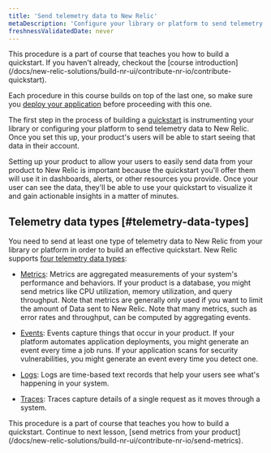 ```yaml
---
title: 'Send telemetry data to New Relic'
metaDescription: 'Configure your library or platform to send telemetry data to New Relic'
freshnessValidatedDate: never
---
```



<Callout variant="tip">
This procedure is a part of course that teaches you how to build a quickstart. If you haven't already, checkout the [course introduction](/docs/new-relic-solutions/build-nr-ui/contribute-nr-io/contribute-quickstart).

Each procedure in this course builds on top of the last one, so make sure you [deploy your application](/docs/new-relic-solutions/build-nr-ui/contribute-nr-io/deploy-your-application) before proceeding with this one.
</Callout>

The first step in the process of building a [quickstart](https://opensource.newrelic.com/projects/newrelic/newrelic-quickstarts) is instrumenting your library or configuring your platform to send telemetry data to New Relic. Once you set this up, your product's users will be able to start seeing that data in their account.

Setting up your product to allow your users to easily send data from your product to New Relic is important because the quickstart you'll offer them will use it in dashboards, alerts, or other resources you provide. Once your user can see the data, they'll be able to use your quickstart to visualize it and gain actionable insights in a matter of minutes.


## Telemetry data types [#telemetry-data-types]

You need to send at least one type of telemetry data to New Relic from your library or platform in order to build an effective quickstart. New Relic supports [four telemetry data types](/docs/data-apis/understand-data/new-relic-data-types):

- [Metrics](/docs/new-relic-solutions/build-nr-ui/contribute-nr-io/send-metrics): Metrics are aggregated measurements of your system's performance and behaviors. If your product is a database, you might send metrics like CPU utilization, memory utilization, and query throughput. Note that metrics are generally only used if you want to limit the amount of Data sent to New Relic. Note that many metrics, such as error rates and throughput, can be computed by aggregating events.

- [Events](/docs/new-relic-solutions/build-nr-ui/contribute-nr-io/send-events): Events capture things that occur in your product. If your platform automates application deployments, you might generate an event every time a job runs. If your application scans for security vulnerabilities, you might generate an event every time you detect one.

- [Logs](/docs/new-relic-solutions/build-nr-ui/contribute-nr-io/send-logs): Logs are time-based text records that help your users see what's happening in your system.

- [Traces](/docs/new-relic-solutions/build-nr-ui/contribute-nr-io/send-traces): Traces capture details of a single request as it moves through a system.


<Callout variant="tip">
This procedure is a part of course that teaches you how to build a quickstart. Continue to next lesson, [send metrics from your product](/docs/new-relic-solutions/build-nr-ui/contribute-nr-io/send-metrics).
</Callout>
